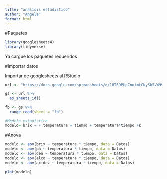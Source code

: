 ---
title: "analisis estadistico"
author: "Angela"
format: html
---

#Paquetes

```{r}
library(googlesheets4)
library(tidyverse)
```

Ya cargue los paquetes requeridos

#Importar datos

Importar de googlesheets al RStudio

```{r}
url <- "https://docs.google.com/spreadsheets/d/1HT69PUpZnuimtCNySb5VW99BC5FB4Hgv/edit?gid=1298112693#gid=1298112693"

gs <- url %>% 
  as_sheets_id()

fb <- gs %>% 
  range_read(sheet = "fb")

#Modelo estadistico
modelo= brix ~ + temperatura + tiempo + temperatura*tiempo +ε
```
#Anova
```{r}
modelo <- aov(brix ~ temperatura * tiempo, data = Datos)
modelo <- aov(ph ~ temperatura * tiempo, data = Datos)
modelo <- aov(den ~ temperatura * tiempo, data = Datos)
modelo <- aov(alco ~ temperatura * tiempo, data = Datos)
modelo <- aov(acidez ~ temperatura * tiempo, data = Datos)

plot(modelo)
```


